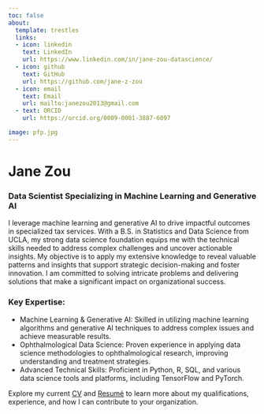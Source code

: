 ```yaml
---
toc: false
about: 
  template: trestles
  links: 
  - icon: linkedin
    text: LinkedIn
    url: https://www.linkedin.com/in/jane-zou-datascience/
  - icon: github
    text: GitHub
    url: https://github.com/jane-z-zou
  - icon: email
    text: Email
    url: mailto:janezou2013@gmail.com
  - text: ORCID 
    url: https://orcid.org/0009-0001-3887-6097

image: pfp.jpg
---
```


# Jane Zou

### Data Scientist Specializing in Machine Learning and Generative AI

I leverage machine learning and generative AI to drive impactful outcomes in specialized tax services. With a B.S. in Statistics and Data Science from UCLA, my strong data science foundation equips me with the technical skills needed to address complex challenges and uncover actionable insights. My objective is to apply my extensive knowledge to reveal valuable patterns and insights that support strategic decision-making and foster innovation. I am committed to solving intricate problems and delivering solutions that make a significant impact on organizational success.

### Key Expertise:

-   Machine Learning & Generative AI: Skilled in utilizing machine learning algorithms and generative AI techniques to address complex issues and achieve measurable results.
-   Ophthalmological Data Science: Proven experience in applying data science methodologies to ophthalmological research, improving understanding and treatment strategies.
-   Advanced Technical Skills: Proficient in Python, R, SQL, and various data science tools and platforms, including TensorFlow and PyTorch.

Explore my current [CV](/DOCS/CV.pdf "CV.pdf") and [Resumé](/DOCS/Zou,Jane%20Resume.pdf "Zou,Jane Resume") to learn more about my qualifications, experience, and how I can contribute to your organization.
